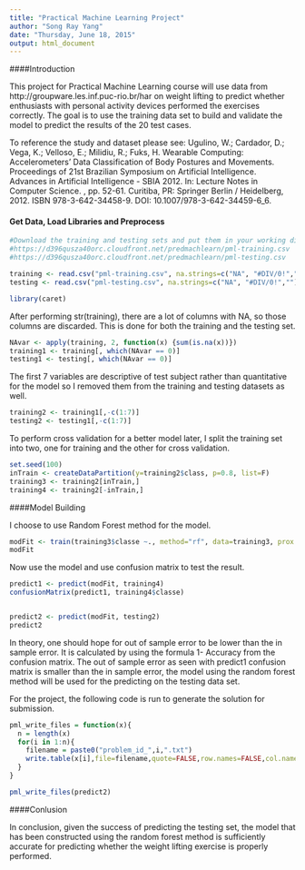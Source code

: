 ```yaml
---
title: "Practical Machine Learning Project"
author: "Song Ray Yang"
date: "Thursday, June 18, 2015"
output: html_document
---
```



####Introduction

This project for Practical Machine Learning course will use data from http://groupware.les.inf.puc-rio.br/har on weight lifting to predict whether enthusiasts with personal activity devices performed the exercises correctly. The goal is to use the training data set to build and validate the model to predict the results of the 20 test cases.

To reference the study and dataset please see:
Ugulino, W.; Cardador, D.; Vega, K.; Velloso, E.; Milidiu, R.; Fuks, H. Wearable Computing: Accelerometers' Data Classification of Body Postures and Movements. Proceedings of 21st Brazilian Symposium on Artificial Intelligence. Advances in Artificial Intelligence - SBIA 2012. In: Lecture Notes in Computer Science. , pp. 52-61. Curitiba, PR: Springer Berlin / Heidelberg, 2012. ISBN 978-3-642-34458-9. DOI: 10.1007/978-3-642-34459-6_6. 

#### Get Data, Load Libraries and Preprocess

```r
#Download the training and testing sets and put them in your working directory
#https://d396qusza40orc.cloudfront.net/predmachlearn/pml-training.csv
#https://d396qusza40orc.cloudfront.net/predmachlearn/pml-testing.csv

training <- read.csv("pml-training.csv", na.strings=c("NA", "#DIV/0!",""))
testing <- read.csv("pml-testing.csv", na.strings=c("NA", "#DIV/0!",""))

library(caret)
```

After performing str(training), there are a lot of columns with NA, so those columns are discarded. This is done for both the training and the testing set.

```r
NAvar <- apply(training, 2, function(x) {sum(is.na(x))})
training1 <- training[, which(NAvar == 0)]
testing1 <- testing[, which(NAvar == 0)]

```

The first 7 variables are descriptive of test subject rather than quantitative for the model so I removed them from the training and testing datasets as well.

```r
training2 <- training1[,-c(1:7)]
testing2 <- testing1[,-c(1:7)]

```

To perform cross validation for a better model later, I split the training set into two, one for training and the other for cross validation.

```r
set.seed(100)
inTrain <- createDataPartition(y=training2$class, p=0.8, list=F)
training3 <- training2[inTrain,]
training4 <- training2[-inTrain,]

```

####Model Building

I choose to use Random Forest method for the model.

```r
modFit <- train(training3$classe ~., method="rf", data=training3, prox = TRUE, allowParallel = TRUE)
modFit
```

Now use the model and use confusion matrix to test the result.

```r
predict1 <- predict(modFit, training4)
confusionMatrix(predict1, training4$classe)


predict2 <- predict(modFit, testing2)
predict2

```

In theory, one should hope for out of sample error to be lower than the in sample error. It is calculated by using the formula 1- Accuracy from the confusion matrix. The out of sample error as seen with predict1 confusion matrix is smaller than the in sample error, the model using the random forest method will be used for the predicting on the testing data set.

For the project, the following code is run to generate the solution for submission.

```r
pml_write_files = function(x){
  n = length(x)
  for(i in 1:n){
    filename = paste0("problem_id_",i,".txt")
    write.table(x[i],file=filename,quote=FALSE,row.names=FALSE,col.names=FALSE)
  }
}

pml_write_files(predict2)
```

####Conlusion

In conclusion, given the success of predicting the testing set, the model that has been constructed using the random forest method is sufficiently accurate for predicting whether the weight lifting exercise is properly performed.


